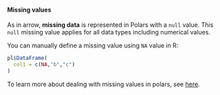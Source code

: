 #### Missing values

As in arrow, **missing data** is represented in Polars with a `null` value. This `null` missing value applies for all data types including numerical values.

You can manually define a missing value using `NA` value in R:

```r
pl$DataFrame(
  col1 = c(NA,"b","c")
)
```

To learn more about dealing with missing values in polars, see [here](#dealing-with-missing-values).